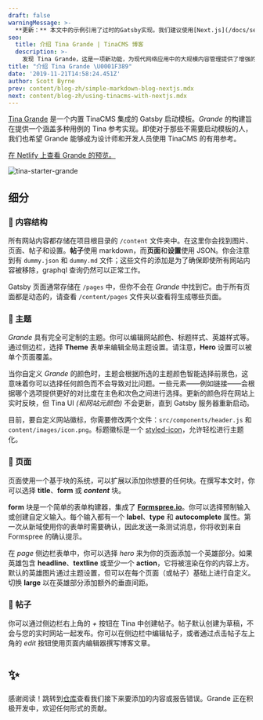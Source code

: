 ```yaml
---
draft: false
warningMessage: >-
  **更新：** 本文中的示例引用了过时的Gatsby实现。我们建议使用[Next.js](/docs/setup-overview/)来获得更少摩擦的解决方案。
seo:
  title: 介绍 Tina Grande | TinaCMS 博客
  description: >-
    发现 Tina Grande，这是一项新功能，为现代网络应用中的大规模内容管理提供了增强的可扩展性和灵活性。
title: "介绍 Tina Grande \U0001F389"
date: '2019-11-21T14:58:24.451Z'
author: Scott Byrne
prev: content/blog-zh/simple-markdown-blog-nextjs.mdx
next: content/blog-zh/using-tinacms-with-nextjs.mdx
---
```


[Tina Grande](https://github.com/tinacms/tina-starter-grande "Tina Grande Repo") 是一个内置 TinaCMS 集成的 Gatsby 启动模板。*Grande* 的构建旨在提供一个涵盖多种用例的 Tina 参考实现。即使对于那些不需要启动模板的人，我们也希望 Grande 能够成为设计师和开发人员使用 TinaCMS 的有用参考。

[在 Netlify 上查看 Grande 的预览。](https://tina-starter-grande.netlify.com/ "Tina Grande Preview - Netlify")

![tina-starter-grande](/img/blog/announcing-tina-grande/Blog_image.png)

## 细分

### 🧱 内容结构

所有网站内容都存储在项目根目录的 `/content` 文件夹中。在这里你会找到图片、页面、帖子和设置。**帖子**使用 markdown，而**页面**和**设置**使用 JSON。你会注意到有 `dummy.json` 和 `dummy.md` 文件；这些文件的添加是为了确保即使所有网站内容被移除，graphql 查询仍然可以正常工作。

Gatsby 页面通常存储在 `/pages` 中，但你不会在 *Grande* 中找到它。由于所有页面都是动态的，请查看 `/content/pages` 文件夹以查看将生成哪些页面。

### 🎨 主题

*Grande* 具有完全可定制的主题。你可以编辑网站颜色、标题样式、英雄样式等。通过侧边栏，选择 **Theme** 表单来编辑全局主题设置。请注意，**Hero** 设置可以被单个页面覆盖。

当你自定义 *Grande* 的颜色时，主题会根据所选的主题颜色智能选择前景色，这意味着你可以选择任何颜色而不会导致对比问题。一些元素——例如链接——会根据哪个选项提供更好的对比度在主色和次色之间进行选择。更新的颜色将在网站上实时反映，但 Tina UI *(和网站元颜色)* 不会更新，直到 Gatsby 服务器重新启动。

目前，要自定义网站徽标，你需要修改两个文件：`src/components/header.js` 和 `content/images/icon.png`。标题徽标是一个 [styled-icon](https://styled-icons.js.org/)，允许轻松进行主题化。

### 📄 页面

页面使用一个基于块的系统，可以扩展以添加你想要的任何块。在撰写本文时，你可以选择 **title**、**form** 或 ***content*** 块。

**form** 块是一个简单的表单构建器，集成了 **[Formspree.io](https://formspree.io/ "Formspree.io")**。你可以选择预制输入或创建自定义输入。每个输入都有一个 **label**、**type** 和 **autocomplete** 属性。第一次从新域使用你的表单时需要确认，因此发送一条测试消息，你将收到来自 Formspree 的确认提示。

在 *page* 侧边栏表单中，你可以选择 *hero* 来为你的页面添加一个英雄部分。如果英雄包含 **headline**、**textline** 或至少一个 **action**，它将被渲染在你的内容上方。默认的英雄图片通过主题设置，但可以在每个页面（或帖子）基础上进行自定义。切换 **large** 以在英雄部分添加额外的垂直间距。

### 📝 帖子

你可以通过侧边栏右上角的 *+* 按钮在 Tina 中创建帖子。帖子默认创建为草稿，不会与您的实时网站一起发布。你可以在侧边栏中编辑帖子，或者通过点击帖子左上角的 *edit* 按钮使用页面内编辑器撰写博客文章。

# ✨

感谢阅读！跳转到[仓库](https://github.com/tinacms/tina-starter-grande)查看我们接下来要添加的内容或报告错误。Grande 正在积极开发中，欢迎任何形式的贡献。